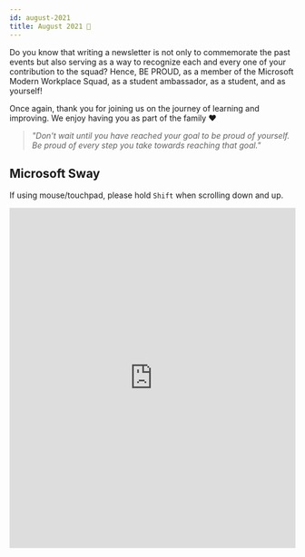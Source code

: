 ```yaml
---
id: august-2021
title: August 2021 🎉
---
```



<AuthorCard name="Jenn Fu" image="/img/squad-profile-images/jenn-fu.png" role="Microsoft MWS Ambassador" linkedinUrl="https://www.linkedin.com/in/jenn-fu-75674719b/" />

Do you know that writing a newsletter is not only to commemorate the past events but also serving as a way to recognize each and every one of your contribution to the squad? Hence, BE PROUD, as a member of the Microsoft Modern Workplace Squad, as a student ambassador, as a student, and as yourself!

Once again, thank you for joining us on the journey of learning and improving. We enjoy having you as part of the family ❤️

> _"Don't wait until you have reached your goal to be proud of yourself. Be proud of every step you take towards reaching that goal."_

## Microsoft Sway

If using mouse/touchpad, please hold `Shift` when scrolling down and up.

<p>
	<iframe width="100%" height="600px" src="https://sway.office.com/s/aNdxvNsbBTkaxLzb/embed" frameborder="0" marginheight="0" marginwidth="0" max-width="100%" sandbox="allow-forms allow-modals allow-orientation-lock allow-popups allow-same-origin allow-scripts" scrolling="yes" allowfullscreen mozallowfullscreen msallowfullscreen webkitallowfullscreen loading="lazy"></iframe>
</p>
